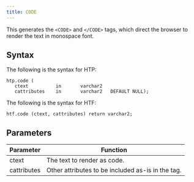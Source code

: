 ```yaml
---
title: CODE
---
```


This generates the `<CODE>` and `</CODE>` tags, which direct the browser to render the text in monospace font.

## Syntax 

The following is the syntax for HTP:
```
htp.code (
   ctext          in       varchar2
   cattributes    in       varchar2   DEFAULT NULL);
```

The following is the syntax for HTF:
```
htf.code (ctext, cattributes) return varchar2;
```

## Parameters 

| Parameter | Function |
| --------- | -------- |
| ctext | The text to render as code. |
| cattributes | Other attributes to be included as-is in the tag. |


